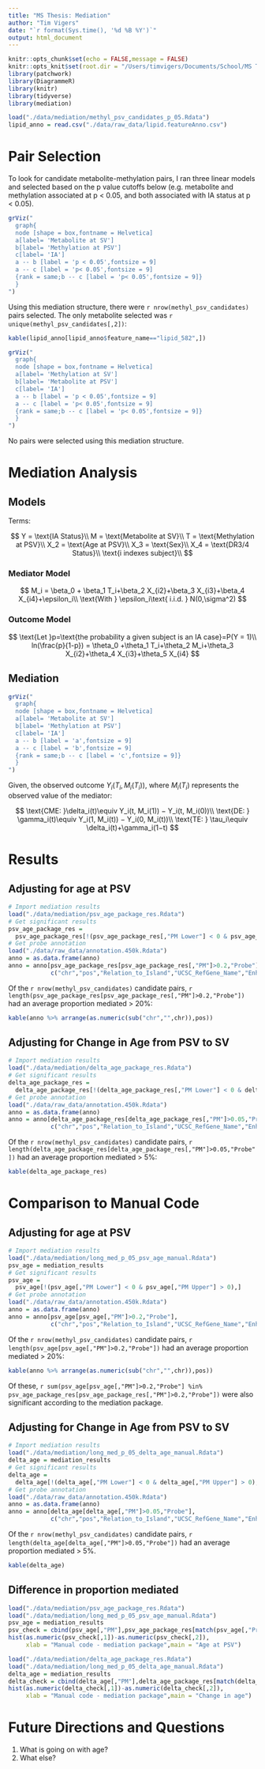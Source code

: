 ```yaml
---
title: "MS Thesis: Mediation"
author: "Tim Vigers"
date: "`r format(Sys.time(), '%d %B %Y')`"
output: html_document
---
```


```r
knitr::opts_chunk$set(echo = FALSE,message = FALSE)
knitr::opts_knit$set(root.dir = "/Users/timvigers/Documents/School/MS Thesis")
library(patchwork)
library(DiagrammeR)
library(knitr)
library(tidyverse)
library(mediation)
```


```r
load("./data/mediation/methyl_psv_candidates_p_05.Rdata")
lipid_anno = read.csv("./data/raw_data/lipid.featureAnno.csv")
```

# Pair Selection

To look for candidate metabolite-methylation pairs, I ran three linear models and selected based on the p value cutoffs below (e.g. metabolite and methylation associated at p < 0.05, and both associated with IA status at p < 0.05).

```r
grViz("
  graph{
  node [shape = box,fontname = Helvetica]
  a[label= 'Metabolite at SV']
  b[label= 'Methylation at PSV']
  c[label= 'IA']
  a -- b [label = 'p < 0.05',fontsize = 9]
  a -- c [label = 'p< 0.05',fontsize = 9]
  {rank = same;b -- c [label = 'p< 0.05',fontsize = 9]}
  }
")
```

Using this mediation structure, there were `r nrow(methyl_psv_candidates)` pairs selected. The only metabolite selected was `r unique(methyl_psv_candidates[,2])`:

```r
kable(lipid_anno[lipid_anno$feature_name=="lipid_582",])
```

```r
grViz("
  graph{
  node [shape = box,fontname = Helvetica]
  a[label= 'Methylation at SV']
  b[label= 'Metabolite at PSV']
  c[label= 'IA']
  a -- b [label = 'p < 0.05',fontsize = 9]
  a -- c [label = 'p< 0.05',fontsize = 9]
  {rank = same;b -- c [label = 'p< 0.05',fontsize = 9]}
  }
")
```

No pairs were selected using this mediation structure.

# Mediation Analysis

## Models

Terms:

$$
Y = \text{IA Status}\\
M = \text{Metabolite at SV}\\
T = \text{Methylation at PSV}\\
X_2 = \text{Age at PSV}\\
X_3 = \text{Sex}\\
X_4 = \text{DR3/4 Status}\\
\text{i indexes subject}\\
$$

### Mediator Model

$$
M_i = \beta_0 + \beta_1 T_i+\beta_2 X_{i2}+\beta_3 X_{i3}+\beta_4 X_{i4}+\epsilon_i\\
\text{With } \epsilon_i\text{ i.i.d. } N(0,\sigma^2)
$$

### Outcome Model

$$
\text{Let }p=\text{the probability a given subject is an IA case}=P(Y = 1)\\
ln(\frac{p}{1-p}) = \theta_0 +\theta_1 T_i+\theta_2 M_i+\theta_3 X_{i2}+\theta_4 X_{i3}+\theta_5 X_{i4}
$$

## Mediation

```r
grViz("
  graph{
  node [shape = box,fontname = Helvetica]
  a[label= 'Metabolite at SV']
  b[label= 'Methylation at PSV']
  c[label= 'IA']
  a -- b [label = 'a',fontsize = 9]
  a -- c [label = 'b',fontsize = 9]
  {rank = same;b -- c [label = 'c',fontsize = 9]}
  }
")
```

Given, the observed outcome $Y_i(T_i, M_i(T_i))$, where $M_i(T_i)$ represents the observed value of the mediator:

$$
\text{CME: }\delta_i(t)\equiv Y_i(t, M_i(1)) − Y_i(t, M_i(0))\\
\text{DE: } \gamma_i(t)\equiv Y_i(1, M_i(t)) − Y_i(0, M_i(t))\\
\text{TE: } \tau_i\equiv \delta_i(t)+\gamma_i(1−t)
$$

# Results

## Adjusting for age at PSV

```r
# Import mediation results
load("./data/mediation/psv_age_package_res.Rdata")
# Get significant results
psv_age_package_res = 
  psv_age_package_res[!(psv_age_package_res[,"PM Lower"] < 0 & psv_age_package_res[,"PM Upper"] > 0),]
# Get probe annotation
load("./data/raw_data/annotation.450k.Rdata")
anno = as.data.frame(anno)
anno = anno[psv_age_package_res[psv_age_package_res[,"PM"]>0.2,"Probe"],
            c("chr","pos","Relation_to_Island","UCSC_RefGene_Name","Enhancer","Regulatory_Feature_Group")]
```

Of the `r nrow(methyl_psv_candidates)` candidate pairs, `r length(psv_age_package_res[psv_age_package_res[,"PM"]>0.2,"Probe"])` had an average proportion mediated > 20%:

```r
kable(anno %>% arrange(as.numeric(sub("chr","",chr)),pos))
```

## Adjusting for Change in Age from PSV to SV

```r
# Import mediation results
load("./data/mediation/delta_age_package_res.Rdata")
# Get significant results
delta_age_package_res = 
  delta_age_package_res[!(delta_age_package_res[,"PM Lower"] < 0 & delta_age_package_res[,"PM Upper"] > 0),]
# Get probe annotation
load("./data/raw_data/annotation.450k.Rdata")
anno = as.data.frame(anno)
anno = anno[delta_age_package_res[delta_age_package_res[,"PM"]>0.05,"Probe"],
            c("chr","pos","Relation_to_Island","UCSC_RefGene_Name","Enhancer","Regulatory_Feature_Group")]
```

Of the `r nrow(methyl_psv_candidates)` candidate pairs, `r length(delta_age_package_res[delta_age_package_res[,"PM"]>0.05,"Probe"])` had an average proportion mediated > 5%:

```r
kable(delta_age_package_res)
```

# Comparison to Manual Code

## Adjusting for age at PSV

```r
# Import mediation results
load("./data/mediation/long_med_p_05_psv_age_manual.Rdata")
psv_age = mediation_results
# Get significant results
psv_age = 
  psv_age[!(psv_age[,"PM Lower"] < 0 & psv_age[,"PM Upper"] > 0),]
# Get probe annotation
load("./data/raw_data/annotation.450k.Rdata")
anno = as.data.frame(anno)
anno = anno[psv_age[psv_age[,"PM"]>0.2,"Probe"],
            c("chr","pos","Relation_to_Island","UCSC_RefGene_Name","Enhancer","Regulatory_Feature_Group")]
```

Of the `r nrow(methyl_psv_candidates)` candidate pairs, `r length(psv_age[psv_age[,"PM"]>0.2,"Probe"])` had an average proportion mediated > 20%:

```r
kable(anno %>% arrange(as.numeric(sub("chr","",chr)),pos))
```

Of these, `r sum(psv_age[psv_age[,"PM"]>0.2,"Probe"] %in% psv_age_package_res[psv_age_package_res[,"PM"]>0.2,"Probe"])` were also significant according to the mediation package.

## Adjusting for Change in Age from PSV to SV

```r
# Import mediation results
load("./data/mediation/long_med_p_05_delta_age_manual.Rdata")
delta_age = mediation_results
# Get significant results
delta_age = 
  delta_age[!(delta_age[,"PM Lower"] < 0 & delta_age[,"PM Upper"] > 0),]
# Get probe annotation
load("./data/raw_data/annotation.450k.Rdata")
anno = as.data.frame(anno)
anno = anno[delta_age[delta_age[,"PM"]>0.05,"Probe"],
            c("chr","pos","Relation_to_Island","UCSC_RefGene_Name","Enhancer","Regulatory_Feature_Group")]
```

Of the `r nrow(methyl_psv_candidates)` candidate pairs, `r length(delta_age[delta_age[,"PM"]>0.05,"Probe"])` had an average proportion mediated > 5%.

```r
kable(delta_age)
```

## Difference in proportion mediated

```r
load("./data/mediation/psv_age_package_res.Rdata")
load("./data/mediation/long_med_p_05_psv_age_manual.Rdata")
psv_age = mediation_results
psv_check = cbind(psv_age[,"PM"],psv_age_package_res[match(psv_age[,"Probe"],psv_age_package_res[,"Probe"]),"PM"])
hist(as.numeric(psv_check[,1])-as.numeric(psv_check[,2]),
     xlab = "Manual code - mediation package",main = "Age at PSV")

load("./data/mediation/delta_age_package_res.Rdata")
load("./data/mediation/long_med_p_05_delta_age_manual.Rdata")
delta_age = mediation_results
delta_check = cbind(delta_age[,"PM"],delta_age_package_res[match(delta_age[,"Probe"],delta_age_package_res[,"Probe"]),"PM"])
hist(as.numeric(delta_check[,1])-as.numeric(delta_check[,2]),
     xlab = "Manual code - mediation package",main = "Change in age")
```

# Future Directions and Questions

1. What is going on with age? 
2. What else?

